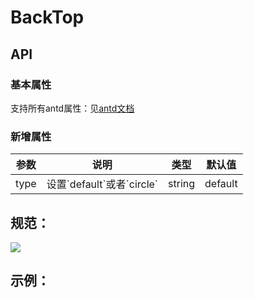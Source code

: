 
<Meta title="设计文档/BackTop 回到顶部" />

# BackTop

## API

### 基本属性

支持所有antd属性：见[antd文档](https://ant.design/components/back-top-cn/#API)

### 新增属性

<table>
    <thead>
        <tr>
            <th>参数</th>
            <th>说明</th>
            <th>类型</th>
            <th>默认值</th>
        </tr>
    </thead>
    <tbody>
        <tr>
            <td>type</td>
            <td>设置`default`或者`circle`</td>
            <td>string</td>
            <td>default</td>
        </tr>
    </tbody>
</table>

## 规范：

<img src="https://newicafe.baidu.com/rest/attachment/v1/file/stream/7093861" />

## 示例：

<Preview>
  <Story name="Demo" story={stories.Demo} />
</Preview>
